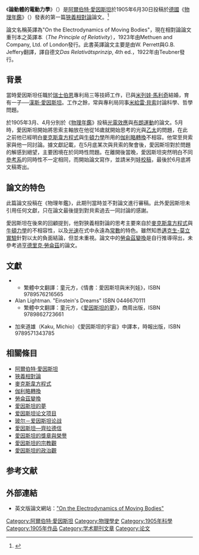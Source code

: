 {{NoteTA|G1=物理學}}
《'''論動體的電動力學'''》（{{lang-de|Zur Elektrodynamik bewegter Körper}}）是[[阿爾伯特·愛因斯坦|阿爾伯特·愛因斯坦]]於1905年6月30日投稿於[[德國|德國]]《[[物理年鑑|物理年鑑]]》（{{lang|de|Annalen der Physik}}）發表的第一篇[[狹義相對論|狹義相對論]]論文。<ref>{{Cite web |url=http://users.physik.fu-berlin.de/~kleinert/files/1905_17_891-921.pdf |title=Zur Elektrodynamik bewegter Körper |access-date=2020-06-30 |archive-url=https://web.archive.org/web/20151106185551/http://users.physik.fu-berlin.de/~kleinert/files/1905_17_891-921.pdf |archive-date=2015-11-06 |dead-url=yes }}</ref>

論文名稱英譯為"On the Electrodynamics of Moving Bodies"，現在相對論論文重刊本之英譯本（''The Principle of Relativity''），1923年由Methuen and Company, Ltd. of London發行。此書英譯論文主要是由W. Perrett與G.B. Jeffery翻譯，譯自德文''Das Relativätsprinzip'', 4th ed.，1922年由Teubner發行。

==背景==
當時愛因斯坦任職於[[瑞士|瑞士]][[伯恩|伯恩]]專利局三等技師工作，已與[[米列娃·馬利奇|米列娃·馬利奇]]結婚，育有一子──[[漢斯·愛因斯坦|漢斯·愛因斯坦]]。工作之餘，常與專利局同事[[米給雷·貝索|米給雷·貝索]]討論科學、哲學問題。

於1905年3月、4月分別於《[[物理年鑑|物理年鑑]]》投稿[[光電效應|光電效應]]與[[布朗運動|布朗運動]]的論文。5月時，愛因斯坦開始將思索主軸放在他從16歲就開始思考的光與[[乙太|乙太]]的問題，在此之前他已經明白[[麥克斯韋方程式|麥克斯韋方程式]]與[[牛頓力學|牛頓力學]]所用的[[伽利略轉換|伽利略轉換]]不相容。他常至貝索家與他一同討論。據文獻記載{{ref|Kaku}}，在5月底某次與貝索的聚會後，愛因斯坦對於問題的解感到絕望，主要困境在於同時性問題。在離開後當晚，愛因斯坦突然明白不同[[參考系|參考系]]的同時性不一定相同，而開始論文寫作，並請米列娃[[校稿|校稿]]，最後於6月底將文稿寄出。

== 論文的特色 ==
此篇論文投稿在《物理年鑑》，此期刊當時並不對論文進行審稿。此外愛因斯坦未引用任何文獻，只在論文最後提到對貝索過去一同討論的感謝。

愛因斯坦在後來的回顧提到，他對狹義相對論的思考主要來自於[[麥克斯韋方程式|麥克斯韋方程式]]與[[牛頓力學|牛頓力學]]的不相容性，以及[[光速|光速]]在式中永遠為[[物理常數|常數]]的特色。雖然知悉[[邁克生-莫立實驗|邁克生-莫立實驗]]針對以太的負面結論，但並未重視。論文中的[[勞侖茲變換|勞侖茲變換]]是自行推導得出，未參考過[[亨德里克·勞侖茲|亨德里克·勞侖茲]]的論文。

== 文獻 ==
* {{Cite book |author1=Albert Einstein |author2=Jürgen Renn |author3=Robert Schulmann |year=2000 |title=Albert Einstein/Mileva Maric: The Love Letters |isbn=0691088861}}
**繁體中文翻譯：童元方，《情書：愛因斯坦與米列娃》，ISBN 9789576216565
* Alan Lightman. "Einstein's Dreams" ISBN 0446670111
**繁體中文翻譯：童元方，《[[愛因斯坦的夢|愛因斯坦的夢]]》，商周出版，ISBN 9789862723661
* {{note|Kaku}}加來道雄（Kaku, Michio）《愛因斯坦的宇宙》中譯本，時報出版，ISBN 9789571343785

== 相關條目 ==
* [[阿爾伯特·愛因斯坦|阿爾伯特·愛因斯坦]]
* [[狹義相對論|狹義相對論]]
* [[麥克斯韋方程式|麥克斯韋方程式]]
* [[伽利略轉換|伽利略轉換]]
* [[勞侖茲變換|勞侖茲變換]]
* [[愛因斯坦的夢|愛因斯坦的夢]]
* [[爱因斯坦论文项目|爱因斯坦论文项目]]
* [[玻尔－爱因斯坦论战|玻尔－爱因斯坦论战]]
* [[愛因斯坦—齊拉德信|愛因斯坦—齊拉德信]]
* [[愛因斯坦的獎章與榮譽|愛因斯坦的獎章與榮譽]]
* [[愛因斯坦的宗教觀|愛因斯坦的宗教觀]]
* [[愛因斯坦的政治觀|愛因斯坦的政治觀]]

==参考文献==
{{reflist}}

== 外部連結 ==
{{wikisource|論動體的電動力學|論動體的電動力學(中譯)}}
*英文版論文網站：[http://www.fourmilab.ch/etexts/einstein/specrel/www/ "On the Electrodynamics of Moving Bodies"] {{WebCite|url=https://www.webcitation.org/6E6ZTmW6e?url=http://www.fourmilab.ch/etexts/einstein/specrel/www/ |date=20130201110224 |dateformat=iso }}

{{DEFAULTSORT:A}}
[[Category:阿爾伯特·愛因斯坦|Category:阿爾伯特·愛因斯坦]]
[[Category:物理學史|Category:物理學史]]
[[Category:1905年科學|Category:1905年科學]]
[[Category:1905年作品|Category:1905年作品]]
[[Category:学术期刊文章|Category:学术期刊文章]]
[[Category:论文|Category:论文]]